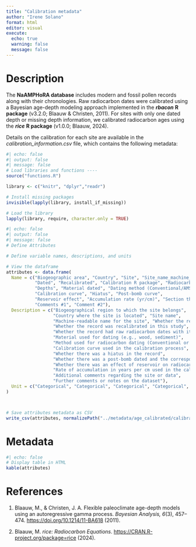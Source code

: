 ```yaml
---
title: "Calibration metadata"
author: "Irene Solano"
format: html
editor: visual
execute:
  echo: true
  warning: false
  message: false
---
```


# Description

The **NaAMPHoRA database** includes modern and fossil pollen records along with their chronologies. Raw radiocarbon dates were calibrated using a Bayesian age-depth modeling approach implemented in the ***rbacon*** **R package** (v3.2.0; Blaauw & Christen, 2011). For sites with only one dated depth or missing depth information, we calibrated radiocarbon ages using the ***rice*** **R package** (v1.0.0; Blaauw, 2024).

Details on the calibration for each site are available in the *calibration_information.csv* file, which contains the following metadata:

```r
#| echo: false
#| output: false
#| message: false
# Load libraries and functions ----
source("functions.R")

library <- c("knitr", "dplyr","readr")

# Install missing packages
invisible(lapply(library, install_if_missing))

# Load the library
lapply(library, require, character.only = TRUE)

```

```r
#| echo: false
#| output: false
#| message: false
# Define Attributes

# Define variable names, descriptions, and units

# View the dataframe
attributes <- data.frame(
  Name = c("Biogeographic area", "Country", "Site", "Site_name_machine_readable", 
           "Dated", "Recalibrated", "Calibration R package", "Radiocarbon dates", 
           "Depths", "Material dated", "Dating method (Conventional/AMS)", 
           "Calibration curve", "Hiatus", "Post-bomb curve", 
           "Reservoir effect", "Accumulation rate (yr/cm)", "Section thickness (cm)", 
           "Comments #1", "Comment #2"),
  Description = c("Biogeographical region to which the site belongs", 
                  "Country where the site is located", "Site name", 
                  "Machine-readable name for the site", "Whether the record was dated", 
                  "Whether the record was recalibrated in this study", "R package used for calibration", 
                  "Whether the record had raw radiocarbon dates with its associated error", "Whether the record reports depths along with the radicarbon dates", 
                  "Material used for dating (e.g., wood, sediment)", 
                  "Method used for radiocarbon dating (Conventional or AMS)", 
                  "Calibration curve used in the calibration process", 
                  "Whether there was a hiatus in the record", 
                  "Whether there was a post-bomb dated and the corresponding Post-bomb curve used in calibration", 
                  "Whether there was an effect of reservoir on radiocarbon dating", 
                  "Rate of accumulation in years per cm used in the calibration", "Thickness of the section in cm used in the calibration", 
                  "Additional comments regarding the site or data", 
                  "Further comments or notes on the dataset"),
  Unit = c("Categorical", "Categorical", "Categorical", "Categorical", "Categorical", "Categorical", "Categorical", "Categorical", "Categorical", "Categorical", "Categorical","Categorical", "Categorical", "Categorical", "Categorical", "Years/cm", "Centimeters","Categorical", "Categorical")
)



# Save attributes metadata as CSV
write_csv(attributes, normalizePath("../metadata/age_calibrated/calibration_metadata.csv"))

```

# Metadata

```r
#| echo: false
# Display table in HTML
kable(attributes)
```

# References

1.  Blaauw, M., & Christen, J. A. Flexible paleoclimate age-depth models using an autoregressive gamma process. *Bayesian Analysis, 6*(3), 457–474. <https://doi.org/10.1214/11-BA618> (2011).

2.  Blaauw, M. *rice: Radiocarbon Equations*. <https://CRAN.R-project.org/package=rice> (2024).
